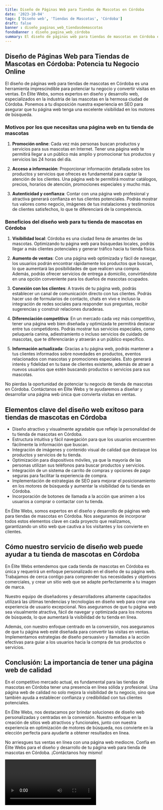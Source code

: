 ```yaml
---
title: Diseño de Páginas Web para Tiendas de Mascotas en Córdoba
date: '2023-10-04'
tags: ['Diseño web', 'Tiendas de Mascotas', 'Córdoba']
draft: false
banner : diseño_paginas_web_tiendasdemascotas
fondoBanner : diseño_pagina_web_córdoba
summary: El diseño de páginas web para tiendas de mascotas en Córdoba es una herramienta imprescindible para potenciar tu negocio y convertir visitas en ventas. En Élite Webs, somos expertos en diseño y desarrollo web, especializados en la industria de las mascotas en la hermosa ciudad de Córdoba. Ponemos a tu disposición nuestra experiencia en SEO para asegurar que tu página web tenga una excelente visibilidad en los motores de búsqueda.
---
```


## Diseño de Páginas Web para Tiendas de Mascotas en Córdoba: Potencia tu Negocio Online 

El diseño de páginas web para tiendas de mascotas en Córdoba es una herramienta imprescindible para potenciar tu negocio y convertir visitas en ventas. En Élite Webs, somos expertos en diseño y desarrollo web, especializados en la industria de las mascotas en la hermosa ciudad de Córdoba. Ponemos a tu disposición nuestra experiencia en SEO para asegurar que tu página web tenga una excelente visibilidad en los motores de búsqueda.

### Motivos por los que necesitas una página web en tu tienda de mascotas  

1. **Promoción online**: Cada vez más personas buscan productos y servicios para sus mascotas en Internet. Tener una página web te permitirá llegar a un público más amplio y promocionar tus productos y servicios las 24 horas del día.

2. **Acceso a información**: Proporcionar información detallada sobre los productos y servicios que ofreces es fundamental para captar la atención de los clientes. Una página web te permitirá mostrar catálogos, precios, horarios de atención, promociones especiales y mucho más.

3. **Autenticidad y confianza**: Contar con una página web profesional y atractiva generará confianza en tus clientes potenciales. Podrás mostrar tus valores como negocio, imágenes de tus instalaciones y testimonios de clientes satisfechos, lo que te diferenciará de la competencia.

### Beneficios del diseño web para tu tienda de mascotas en Córdoba  

1. **Visibilidad local**: Córdoba es una ciudad llena de amantes de las mascotas. Optimizando tu página web para búsquedas locales, podrás llegar a más clientes potenciales y generar tráfico hacia tu tienda física.

2. **Aumento de ventas**: Con una página web optimizada y fácil de navegar, los usuarios podrán encontrar rápidamente los productos que buscan, lo que aumentará las posibilidades de que realicen una compra. Además, podrás ofrecer servicios de entrega a domicilio, convirtiéndote en una opción conveniente para los dueños de mascotas ocupados.

3. **Conexión con los clientes**: A través de tu página web, podrás establecer un canal de comunicación directo con tus clientes. Podrás hacer uso de formularios de contacto, chats en vivo e incluso la integración de redes sociales para responder sus preguntas, recibir sugerencias y construir relaciones duraderas.

4. **Diferenciación competitiva**: En un mercado cada vez más competitivo, tener una página web bien diseñada y optimizada te permitirá destacar entre tus competidores. Podrás mostrar tus servicios especiales, como peluquería canina, adiestramiento o incluso servicios de cuidado de mascotas, que te diferenciarán y atraerán a un público específico.

5. **Información actualizada**: Gracias a tu página web, podrás mantener a tus clientes informados sobre novedades en productos, eventos relacionados con mascotas y promociones especiales. Esto generará interés y fidelidad en tu base de clientes existente, además de atraer a nuevos usuarios que estén buscando productos o servicios para sus mascotas.

No pierdas la oportunidad de potenciar tu negocio de tienda de mascotas en Córdoba. Contáctanos en Élite Webs y te ayudaremos a diseñar y desarrollar una página web única que convierta visitas en ventas.

<GifSeo />

<Cta />

## Elementos clave del diseño web exitoso para tiendas de mascotas en Córdoba 

- Diseño atractivo y visualmente agradable que refleje la personalidad de tu tienda de mascotas en Córdoba.
- Estructura intuitiva y fácil navegación para que los usuarios encuentren fácilmente la información que buscan.
- Integración de imágenes y contenido visual de calidad que destaque los productos y servicios de tu tienda.
- Optimización para dispositivos móviles, ya que la mayoría de las personas utilizan sus teléfonos para buscar productos y servicios.
- Integración de un sistema de carrito de compras y opciones de pago seguras para facilitar la experiencia de compra.
- Implementación de estrategias de SEO para mejorar el posicionamiento en los motores de búsqueda y aumentar la visibilidad de tu tienda en Córdoba.
- Incorporación de botones de llamada a la acción que animen a los usuarios a comprar o contactar con tu tienda.

En Élite Webs, somos expertos en el diseño y desarrollo de páginas web para tiendas de mascotas en Córdoba. Nos aseguramos de incorporar todos estos elementos clave en cada proyecto que realizamos, garantizando un sitio web que cautiva a los visitantes y los convierte en clientes.

## Cómo nuestro servicio de diseño web puede ayudar a tu tienda de mascotas en Córdoba

En Élite Webs entendemos que cada tienda de mascotas en Córdoba es única y requerirá un enfoque personalizado en el diseño de su página web. Trabajamos de cerca contigo para comprender tus necesidades y objetivos comerciales, y crear un sitio web que se adapte perfectamente a tu imagen de marca.

Nuestro equipo de diseñadores y desarrolladores altamente capacitados utilizará las últimas tendencias y tecnologías en diseño web para crear una experiencia de usuario excepcional. Nos aseguramos de que tu página web sea visualmente atractiva, fácil de navegar y optimizada para los motores de búsqueda, lo que aumentará la visibilidad de tu tienda en línea.

Además, con nuestro enfoque centrado en la conversión, nos aseguramos de que tu página web esté diseñada para convertir las visitas en ventas. Implementamos estrategias de diseño persuasivo y llamadas a la acción efectivas para guiar a los usuarios hacia la compra de tus productos o servicios.

## Conclusión: La importancia de tener una página web de calidad

En el competitivo mercado actual, es fundamental para las tiendas de mascotas en Córdoba tener una presencia en línea sólida y profesional. Una página web de calidad no solo mejora la visibilidad de tu negocio, sino que también ayuda a establecer confianza y credibilidad con tus clientes potenciales.

En Élite Webs, nos destacamos por brindar soluciones de diseño web personalizadas y centradas en la conversión. Nuestro enfoque en la creación de sitios web atractivos y funcionales, junto con nuestra experiencia en optimización de motores de búsqueda, nos convierte en la elección perfecta para ayudarte a obtener resultados en línea.

No arriesgues tus ventas en línea con una página web mediocre. Confía en Élite Webs para el diseño y desarrollo de tu página web para tienda de mascotas en Córdoba. ¡Contáctanos hoy mismo!

<Video />

<CtaBot job='Tiendas de Mascotas' city='Córdoba'/>

<Gmaps query='Córdoba+españa+maps' />